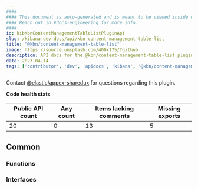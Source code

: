 ```yaml
---
####
#### This document is auto-generated and is meant to be viewed inside our experimental, new docs system.
#### Reach out in #docs-engineering for more info.
####
id: kibKbnContentManagementTableListPluginApi
slug: /kibana-dev-docs/api/kbn-content-management-table-list
title: "@kbn/content-management-table-list"
image: https://source.unsplash.com/400x175/?github
description: API docs for the @kbn/content-management-table-list plugin
date: 2023-04-14
tags: ['contributor', 'dev', 'apidocs', 'kibana', '@kbn/content-management-table-list']
---
```




Contact [@elastic/appex-sharedux](https://github.com/orgs/elastic/teams/appex-sharedux) for questions regarding this plugin.

**Code health stats**

| Public API count  | Any count | Items lacking comments | Missing exports |
|-------------------|-----------|------------------------|-----------------|
| 20 | 0 | 13 | 5 |

## Common

### Functions
<DocDefinitionList data={kbnContentManagementTableListObj.common.functions}/>

### Interfaces
<DocDefinitionList data={kbnContentManagementTableListObj.common.interfaces}/>

